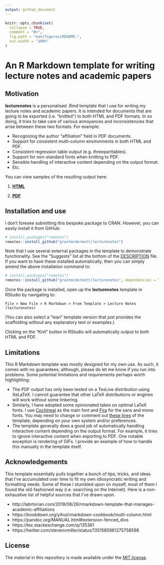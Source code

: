 ```yaml
---
output: github_document
---
```


<!-- README.md is generated from README.Rmd. Please edit that file -->

```r
knitr::opts_chunk$set(
  collapse = TRUE,
  comment = "#>",
  fig.path = "man/figures/README-",
  out.width = "100%"
)
```

# An R Markdown template for writing lecture notes and academic papers

<!-- badges: start -->
<!-- badges: end -->

## Motivation

**lecturenotes** is a personalised .Rmd template that I use 
for writing my lecture notes and academic papers. It is intended for documents
that are going to be exported (i.e.  "knitted") to both HTML and PDF formats. In 
so doing, it tries to take care of various annoyances and inconsistencies that 
arise between these two formats. For example:

- Recognizing the author "affiliation" field in PDF documents.
- Support for consistent multi-column environments in both HTML and PDF.
- Consistent regression table output (e.g. threeparttables).
- Support for non-standard fonts when knitting to PDF.
- Sensible handling of interactive content depending on the output format.
- Etc.

You can view samples of the resulting output here:

1. [**HTML**](docs/lecturenotes/lecturenotes.html)
 
2. [**PDF**](docs/lecturenotes/lecturenotes.pdf)

## Installation and use

I don't foresee submitting this bespoke package to CRAN. However, you can easily
install it from GitHub:

``` r
# install.packages("remotes")
remotes::install_github("grantmcdermott/lecturenotes")
```

Note that I use several external packages in the template to demonstrate 
functionality. See the "Suggests" list at the bottom of the [DESCRIPTION](https://github.com/grantmcdermott/lecturenotes/blob/master/DESCRIPTION) 
file. If you want to have these installed automatically, then you can simply
amend the above installation command to:

``` r
# install.packages("remotes")
remotes::install_github("grantmcdermott/lecturenotes", dependencies = TRUE)
```

Once the package is installed, open up the **lecturenotes** template in RStudio 
by navigating to: 

```
File > New File > R Markdown > From Template > Lecture Notes (lecturenotes)
```

(You can also select a "lean" template version that just provides the scaffolding
without any explanatory text or examples.)

Clicking on the "Knit" button in RStudio will automatically output to both HTML 
and PDF.


## Limitations

This R Markdown template was mostly designed for my own use. As such, it comes
with no guarantees; although, please do let me know if you run into problems. 
Some potential limitations and requirements perhaps worth highlighting:

- The PDF output has only been tested on a TexLive distribution using XeLaTeX. 
I cannot guarantee that other LaTeX distributions or engines will work without 
some tinkering. 
- Similarly, I have adopted some opinionated takes on optimal LaTeX fonts. I use
[Cochineal](https://www.ctan.org/tex-archive/fonts/cochineal) as the main font 
and [Fira](https://www.ctan.org/tex-archive/fonts/fira) for the sans and mono 
fonts. You may need to change or comment out [these lines](https://github.com/grantmcdermott/lecturenotes/blob/master/inst/rmarkdown/templates/template-name/skeleton/skeleton.Rmd#L33-L35) 
of the template, depending on your own system and/or preferences.
- The template generally does a good job of automatically handling interactive 
content depending on the output format. For example, it tries to ignore 
interactive content when exporting to PDF. One notable exception is rendering of 
GIFs. I provide an example of how to handle this manually in the template itself.

## Acknowledgements

This template essentially pulls together a bunch of tips, tricks, and ideas that 
I've accumulated over time to fit my own idiosyncratic writing and formatting
needs. Some of these I stumbled upon on myself, most of them I found the
old-fashioned way (i.e. searching on the Internet). Here is a non-exhaustive 
list of helpful sources that I've drawn upon.

- http://labrtorian.com/2019/08/26/rmarkdown-template-that-manages-academic-affiliations
- https://bookdown.org/yihui/rmarkdown-cookbook/multi-column.html
- https://pandoc.org/MANUAL.html#extension-fenced_divs
- https://tex.stackexchange.com/q/135361
- https://twitter.com/stevenvmiller/status/1351585981275758598

## License

The material in this repository is made available under the 
[MIT license](http://opensource.org/licenses/mit-license.php).
